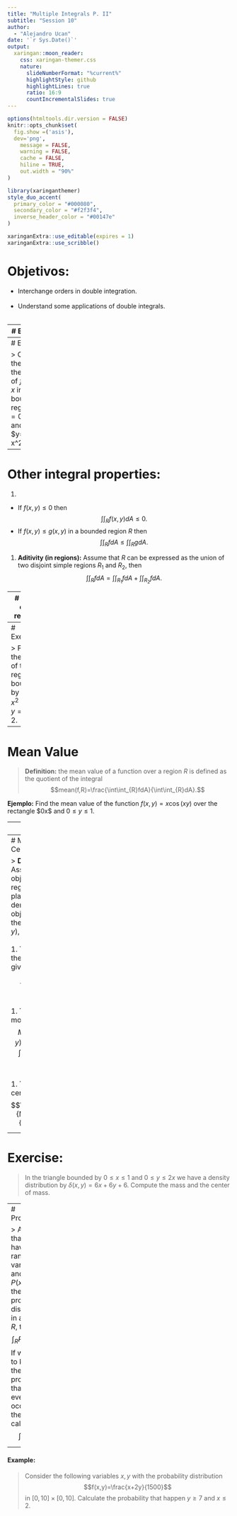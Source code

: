 ---
title: "Multiple Integrals P. II"
subtitle: "Session 10"
author: 
  - "Alejandro Ucan"
date: '`r Sys.Date()`'
output:
  xaringan::moon_reader:
    css: xaringan-themer.css
    nature:
      slideNumberFormat: "%current%"
      highlightStyle: github
      highlightLines: true
      ratio: 16:9
      countIncrementalSlides: true
---

```{r setup, include=FALSE}
options(htmltools.dir.version = FALSE)
knitr::opts_chunk$set(
  fig.show =('asis'),
  dev='png',
	message = FALSE,
	warning = FALSE,
	cache = FALSE,
	hiline = TRUE,
	out.width = "90%"
)
```

```{r xaringan-themer, include=FALSE, warning=FALSE}
library(xaringanthemer)
style_duo_accent(
  primary_color = "#000080",
  secondary_color = "#f2f3f4",
  inverse_header_color = "#00147e"
)
```

```{r xaringan-editable, echo=FALSE}
xaringanExtra::use_editable(expires = 1)
xaringanExtra::use_scribble()
```
# Objetivos:

 * Interchange orders in double integration. <br/><br/>
 * Understand some applications of double integrals. <br/><br/>

---
# Examle 1:


> Find the value of the integral of $f(x,y)=4x+2$ in the bounded region by $ y=x^2$ and $y=2x,$ integrating first with respect to $x.$



---
# Exercise:

> Compute the value of the integral of $f(x,y)=x$ in the bounded region by $x=0,$ $y=0$ and $y=\sqrt{1-x^2}.$


---
# Other integral properties:

1.  
  * If $f(x,y)\leq 0$ then $$\int\int_{R} f(x,y)dA \leq 0.$$
  * If $f(x,y)\leq g(x,y)$ in a bounded region $R$ then $$\int\int_{R}f dA \leq \int\int_R g dA.$$
  
1. __Aditivity (in regions):__ Assume that $R$ can be expressed as the union of two disjoint simple regions $R_1$ and $R_2,$ then $$\int\int_R f dA =\int\int_{R_1}f dA + \int\int_{R_2} f dA.$$

---
# Area of a region:

> __Definition:__ the area of a plane region $R$ in $\mathbb{R}^2$ is given by the integral $$\int\int_{R}dA.$$

__Ejemplo:__ Compute the area of the region bounded by $y=\sqrt{x}$ and $y=x^2.$


---
# Exercise:

> Find the area of the region bounded by $y=x^2$ and $y=x+2.$


---
# Mean Value

> __Definition:__ the mean value of a function over a region $R$ is defined as the quotient of the integral $$mean(f,R)=\frac{\int\int_{R}fdA}{\int\int_{R}dA}.$$

__Ejemplo:__ Find the mean value of the function $f(x,y)=x\cos(xy)$ over the rectangle $0\leq x\leq \pi $ and $0\leq y\leq 1.$


---
# Exercise: 

> The following function describe a distribution of ages in a school where $x$ represent the number of male students and $y$ the number of female students, $f(x,y)=xy+x^2+y^3,$ if we know that $0\leq x\leq 10$ and $0\leq y\leq5.$ Find the average age.

---
# Mass and Center of Mass

> __Definition:__ Assume that an object occupies a region $R$ in the plane, and the density of the object is given by the function $\delta(x,y),$ then <br/><br/>
1. The mass of the object is given by $$\int\int_R \delta(x,y)dA.$$ <br/><br/>
1. The mass' moments are: $$M_x=\int\int_R y\delta(x,y)dA \mbox{ and } M_y=\int\int_R x\delta(x,y)dA.$$ <br/><br/>
1. The mass center is given by $$\left(\frac{M_y}{M},\frac{M_x}{M}\right).$$

---
# Exercise:

> In the triangle bounded by $0\leq x\leq 1$ and $0\leq y \leq 2x$ we have a density distribution by $\delta(x,y)=6x+6y+6.$ Compute the mass and the center of mass.

---
# Probability

> Assume that we have random variables $x$ and $y,$ and $P(x,y)$ is the probability distribution in a region $R,$ that is, $$\int_R PdA=1.$$ If we want to know the probability that an event $C$ occurs, then we calculate $$\int_C PdA.$$
---

#### Example:

> Consider the following variables $x,y$ with the probability distribution $$f(x,y)=\frac{x+2y}{1500}$$ in $[0,10]\times[0,10].$ Calculate the probability that happen $y\geq 7$ and $x\leq 2$.

